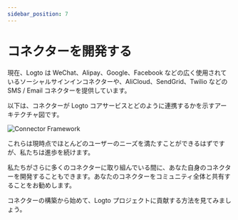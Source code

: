 ```yaml
---
sidebar_position: 7
---
```


# コネクターを開発する

現在、Logto は WeChat、Alipay、Google、Facebook などの広く使用されているソーシャルサインインコネクターや、AliCloud、SendGrid、Twilio などの SMS / Email コネクターを提供しています。

以下は、コネクターが Logto コアサービスとどのように連携するかを示すアーキテクチャ図です。

![Connector Framework](./assets/logto-connector-framework.png)

これらは現時点でほとんどのユーザーのニーズを満たすことができるはずですが、私たちは進歩を続けます。

私たちがさらに多くのコネクターに取り組んでいる間に、あなた自身のコネクターを開発することもできます。あなたのコネクターをコミュニティ全体と共有することをお勧めします。

コネクターの構築から始めて、Logto プロジェクトに貢献する方法を見てみましょう。
